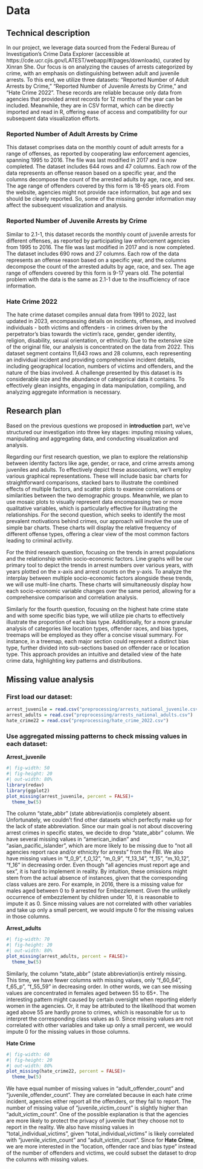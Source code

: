 # Data

## Technical description
In our project, we leverage data sourced from the Federal Bureau of Investigation's Crime Data Explorer (accessible at https://cde.ucr.cjis.gov/LATEST/webapp/#/pages/downloads), curated by Xinran She. Our focus is on analyzing the causes of arrests categorized by crime, with an emphasis on distinguishing between adult and juvenile arrests. To this end, we utilize three datasets: "Reported Number of Adult Arrests by Crime," "Reported Number of Juvenile Arrests by Crime," and "Hate Crime 2022". These records are reliable because only data from agencies that provided arrest records for 12 months of the year can be included. Meanwhile, they are in CSV format, which can be directly imported and read in R, offering ease of access and compatibility for our subsequent data visualization efforts.

### Reported Number of Adult Arrests by Crime
This dataset comprises data on the monthly count of adult arrests for a range of offenses, as reported by cooperating law enforcement agencies, spanning 1995 to 2016. The file was last modified in 2017 and is now completed. The dataset includes 644 rows and 47 columns. Each row of the data represents an offense reason based on a specific year, and the columns decompose the count of the arrested adults by age, race, and sex. The age range of offenders covered by this form is 18-65 years old. From the website, agencies might not provide race information, but age and sex should be clearly reported. So, some of the missing gender information may affect the subsequent visualization and analysis.

### Reported Number of Juvenile Arrests by Crime
Similar to 2.1-1, this dataset records the monthly count of juvenile arrests for different offenses, as reported by participating law enforcement agencies from 1995 to 2016. The file was last modified in 2017 and is now completed. The dataset includes 690 rows and 27 columns. Each row of the data represents an offense reason based on a specific year, and the columns decompose the count of the arrested adults by age, race, and sex. The age range of offenders covered by this form is 9-17 years old. The potential problem with the data is the same as 2.1-1 due to the insufficiency of race information.

### Hate Crime 2022
The hate crime dataset compiles annual data from 1991 to 2022, last updated in 2023, encompassing details on incidents, offenses, and involved individuals - both victims and offenders - in crimes driven by the perpetrator's bias towards the victim's race, gender, gender identity, religion, disability, sexual orientation, or ethnicity. Due to the extensive size of the original file, our analysis is concentrated on the data from 2022. This dataset segment contains 11,643 rows and 28 columns, each representing an individual incident and providing comprehensive incident details, including geographical location, numbers of victims and offenders, and the nature of the bias involved. A challenge presented by this dataset is its considerable size and the abundance of categorical data it contains. To effectively glean insights, engaging in data manipulation, compiling, and analyzing aggregate information is necessary.

## Research plan
Based on the previous questions we proposed in **introduction** part, we've structured our investigation into three key stages: imputing missing values, manipulating and aggregating data, and conducting visualization and analysis.

Regarding our first research question, we plan to explore the relationship between identity factors like age, gender, or race, and crime arrests among juveniles and adults. To effectively depict these associations, we'll employ various graphical representations. These will include basic bar charts for straightforward comparisons, stacked bars to illustrate the combined effects of multiple factors, and scatter plots to examine correlations or similarities between the two demographic groups. Meanwhile, we plan to use mosaic plots to visually represent data encompassing two or more qualitative variables, which is particularly effective for illustrating the relationships.
For the second question, which seeks to identify the most prevalent motivations behind crimes, our approach will involve the use of simple bar charts. These charts will display the relative frequency of different offense types, offering a clear view of the most common factors leading to criminal activity.

For the third research question, focusing on the trends in arrest populations and the relationship within socio-economic factors. Line graphs will be our primary tool to depict the trends in arrest numbers over various years, with years plotted on the x-axis and arrest counts on the y-axis. To analyze the interplay between multiple socio-economic factors alongside these trends, we will use multi-line charts. These charts will simultaneously display how each socio-economic variable changes over the same period, allowing for a comprehensive comparison and correlation analysis.

Similarly for the fourth question, focusing on the highest hate crime state and with some specific bias type, we will utilize pie charts to effectively illustrate the proportion of each bias type. Additionally, for a more granular analysis of categories like location types, offender races, and bias types, treemaps will be employed as they offer a concise visual summary. For instance, in a treemap, each major section could represent a distinct bias type, further divided into sub-sections based on offender race or location type. This approach provides an intuitive and detailed view of the hate crime data, highlighting key patterns and distributions.

## Missing value analysis

### First load our dataset:
```r
arrest_juvenile = read.csv("preprocessing/arrests_national_juvenile.csv")
arrest_adults = read.csv("preprocessing/arrests_national_adults.csv")
hate_crime22 = read.csv("preprocessing/hate_crime_2022.csv")
```
### Use aggregated missing patterns to check missing values in each dataset:
**Arrest_juvenile**
```r
#| fig-width: 50
#| fig-height: 20
#| out-width: 80%
library(redav)
library(ggplot2)
plot_missing(arrest_juvenile, percent = FALSE)+
  theme_bw(5)
```

The column "state_abbr" (state abbreviation)is completely absent. Unfortunately, we couldn't find other datasets which perfectly make up for the lack of state abbreviation. Since our main goal is not about discovering arrest crimes in specific states, we decide to drop "state_abbr" column. We have several missing values in "american_indian" and "asian_pacific_islander", which are more likely to be missing due to "not all agencies report race and/or ethnicity for arrests" from the FBI. We also have missing values in "f_0_9", f_0_12", "m_0_9", "f_13_14", "f_15", "m_10_12", "f_16" in decreasing order. Even though "all agencies must report age and sex", it is hard to implement in reality. By intuition, these omissions might stem from the actual absence of instances, given that the corresponding class values are zero. For example, in 2016, there is a missing value for males aged between 0 to 9 arrested for Embezzlement. Given the unlikely occurrence of embezzlement by children under 10, it is reasonable to impute it as 0. Since missing values are not correlated with other variables and take up only a small percent, we would impute 0 for the missing values in those columns.

**Arrest_adults**
```r
#| fig-width: 70
#| fig-height: 20
#| out-width: 80%
plot_missing(arrest_adults, percent = FALSE)+
  theme_bw(5)
```

Similarly, the column "state_abbr" (state abbreviation)is entirely missing. This time, we have fewer columns with missing values, only "f_60_64", f_65_p", "f_55_59" in decreasing order. In other words, we can see missing values are concentrated in females aged between 55 to 65+. The interesting pattern might caused by certain oversight when reporting elderly women in the agencies. Or, it may be attributed to the likelihood that women aged above 55 are hardly prone to crimes, which is reasonable for us to interpret the corresponding class values as 0. Since missing values are not correlated with other variables and take up only a small percent, we would impute 0 for the missing values in those columns.

**Hate Crime**
```r
#| fig-width: 60
#| fig-height: 20
#| out-width: 80%
plot_missing(hate_crime22, percent = FALSE)+
  theme_bw(5)
```

We have equal number of missing values in "adult_offender_count" and "juvenile_offender_count". They are correlated because in each hate crime incident, agencies either report all the offenders, or they fail to report. The number of missing value of "juvenile_victim_count" is slightly higher than "adult_victim_count". One of the possible explanation is that the agencies are more likely to protect the privacy of juvenile that they choose not to report in the reality. We also have missing values in "total_individual_victims", given "total_individual_victims" is likely correlated with "juvenile_victim_count" and  "adult_victim_count". Since for **Hate Crime**, we are more interested in the "location, offender race and bias type" instead of the number of offenders and victims, we could subset the dataset to drop the columns with missing values.
